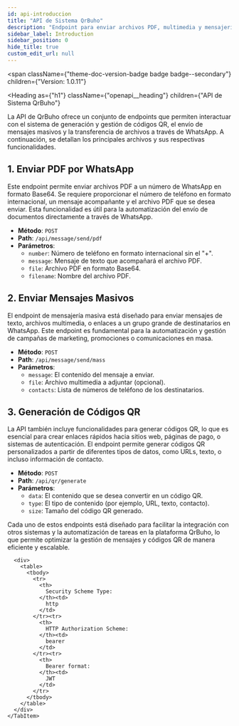 ```yaml
---
id: api-introduccion
title: "API de Sistema QrBuho"
description: "Endpoint para enviar archivos PDF, multimedia y mensajería masiva a través de WhatsApp."
sidebar_label: Introduction
sidebar_position: 0
hide_title: true
custom_edit_url: null
---
```



<span
  className={"theme-doc-version-badge badge badge--secondary"}
  children={"Version: 1.0.11"}
>
</span>

<Heading
  as={"h1"}
  className={"openapi__heading"}
  children={"API de Sistema QrBuho"}
>
</Heading>


La API de QrBuho ofrece un conjunto de endpoints que permiten interactuar con el sistema de generación y gestión de códigos QR, el envío de mensajes masivos y la transferencia de archivos a través de WhatsApp. A continuación, se detallan los principales archivos y sus respectivas funcionalidades.

## 1. **Enviar PDF por WhatsApp**
Este endpoint permite enviar archivos PDF a un número de WhatsApp en formato Base64. Se requiere proporcionar el número de teléfono en formato internacional, un mensaje acompañante y el archivo PDF que se desea enviar. Esta funcionalidad es útil para la automatización del envío de documentos directamente a través de WhatsApp.

- **Método**: `POST`
- **Path**: `/api/message/send/pdf`
- **Parámetros**:
  - `number`: Número de teléfono en formato internacional sin el "+".
  - `message`: Mensaje de texto que acompañará el archivo PDF.
  - `file`: Archivo PDF en formato Base64.
  - `filename`: Nombre del archivo PDF.

## 2. **Enviar Mensajes Masivos**
El endpoint de mensajería masiva está diseñado para enviar mensajes de texto, archivos multimedia, o enlaces a un grupo grande de destinatarios en WhatsApp. Este endpoint es fundamental para la automatización y gestión de campañas de marketing, promociones o comunicaciones en masa.

- **Método**: `POST`
- **Path**: `/api/message/send/mass`
- **Parámetros**:
  - `message`: El contenido del mensaje a enviar.
  - `file`: Archivo multimedia a adjuntar (opcional).
  - `contacts`: Lista de números de teléfono de los destinatarios.

## 3. **Generación de Códigos QR**
La API también incluye funcionalidades para generar códigos QR, lo que es esencial para crear enlaces rápidos hacia sitios web, páginas de pago, o sistemas de autenticación. El endpoint permite generar códigos QR personalizados a partir de diferentes tipos de datos, como URLs, texto, o incluso información de contacto.

- **Método**: `POST`
- **Path**: `/api/qr/generate`
- **Parámetros**:
  - `data`: El contenido que se desea convertir en un código QR.
  - `type`: El tipo de contenido (por ejemplo, URL, texto, contacto).
  - `size`: Tamaño del código QR generado.


Cada uno de estos endpoints está diseñado para facilitar la integración con otros sistemas y la automatización de tareas en la plataforma QrBuho, lo que permite optimizar la gestión de mensajes y códigos QR de manera eficiente y escalable.

<div
  style={{"marginBottom":"2rem"}}
>
  <Heading
    id={"authentication"}
    as={"h2"}
    className={"openapi-tabs__heading"}
    children={"Authentication"}
  >
  </Heading><SchemaTabs
    className={"openapi-tabs__security-schemes"}
  >
    <TabItem
      label={"HTTP: Bearer Auth"}
      value={"bearerAuth"}
    >
      
      
      
      
      <div>
        <table>
          <tbody>
            <tr>
              <th>
                Security Scheme Type:
              </th><td>
                http
              </td>
            </tr><tr>
              <th>
                HTTP Authorization Scheme:
              </th><td>
                bearer
              </td>
            </tr><tr>
              <th>
                Bearer format:
              </th><td>
                JWT
              </td>
            </tr>
          </tbody>
        </table>
      </div>
    </TabItem>
  </SchemaTabs>
</div>
      